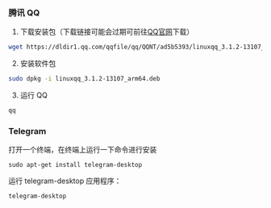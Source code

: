 ### 腾讯 QQ

1. 下载安装包（下载链接可能会过期可前往[QQ官网](https://im.qq.com/linuxqq/index.shtml)下载）

```bash
wget https://dldir1.qq.com/qqfile/qq/QQNT/ad5b5393/linuxqq_3.1.2-13107_arm64.deb
```

2. 安装软件包

```bash
sudo dpkg -i linuxqq_3.1.2-13107_arm64.deb
```

3. 运行 QQ

```bash
qq
```

### Telegram

打开一个终端，在终端上运行一下命令进行安装

```
sudo apt-get install telegram-desktop
```

运行 telegram-desktop 应用程序：

```bash
telegram-desktop
```
